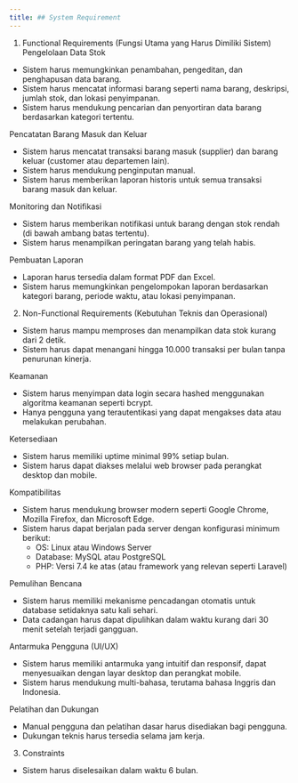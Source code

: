 ---
title: ## System Requirement
---

 1. Functional Requirements (Fungsi Utama yang Harus Dimiliki Sistem)  
Pengelolaan Data Stok  
- Sistem harus memungkinkan penambahan, pengeditan, dan penghapusan data barang.  
- Sistem harus mencatat informasi barang seperti nama barang, deskripsi, jumlah stok, dan lokasi penyimpanan.  
- Sistem harus mendukung pencarian dan penyortiran data barang berdasarkan kategori tertentu.  

Pencatatan Barang Masuk dan Keluar  
- Sistem harus mencatat transaksi barang masuk (supplier) dan barang keluar (customer atau departemen lain).  
- Sistem harus mendukung penginputan manual.  
- Sistem harus memberikan laporan historis untuk semua transaksi barang masuk dan keluar.  

Monitoring dan Notifikasi  
- Sistem harus memberikan notifikasi untuk barang dengan stok rendah (di bawah ambang batas tertentu).  
- Sistem harus menampilkan peringatan barang yang telah habis.  

Pembuatan Laporan
- Laporan harus tersedia dalam format PDF dan Excel.  
- Sistem harus memungkinkan pengelompokan laporan berdasarkan kategori barang, periode waktu, atau lokasi penyimpanan.  

2. Non-Functional Requirements (Kebutuhan Teknis dan Operasional)  
- Sistem harus mampu memproses dan menampilkan data stok kurang dari 2 detik.  
- Sistem harus dapat menangani hingga 10.000 transaksi per bulan tanpa penurunan kinerja.  

Keamanan
- Sistem harus menyimpan data login secara hashed menggunakan algoritma keamanan seperti bcrypt.  
- Hanya pengguna yang terautentikasi yang dapat mengakses data atau melakukan perubahan.  

Ketersediaan  
- Sistem harus memiliki uptime minimal 99% setiap bulan.  
- Sistem harus dapat diakses melalui web browser pada perangkat desktop dan mobile.  

Kompatibilitas  
- Sistem harus mendukung browser modern seperti Google Chrome, Mozilla Firefox, dan Microsoft Edge.  
- Sistem harus dapat berjalan pada server dengan konfigurasi minimum berikut:  
  - OS: Linux atau Windows Server  
  - Database: MySQL atau PostgreSQL  
  - PHP: Versi 7.4 ke atas (atau framework yang relevan seperti Laravel)  

Pemulihan Bencana  
- Sistem harus memiliki mekanisme pencadangan otomatis untuk database setidaknya satu kali sehari.  
- Data cadangan harus dapat dipulihkan dalam waktu kurang dari 30 menit setelah terjadi gangguan.  

Antarmuka Pengguna (UI/UX)  
- Sistem harus memiliki antarmuka yang intuitif dan responsif, dapat menyesuaikan dengan layar desktop dan perangkat mobile.  
- Sistem harus mendukung multi-bahasa, terutama bahasa Inggris dan Indonesia.  

Pelatihan dan Dukungan  
- Manual pengguna dan pelatihan dasar harus disediakan bagi pengguna.  
- Dukungan teknis harus tersedia selama jam kerja.  

3. Constraints  
- Sistem harus diselesaikan dalam waktu 6 bulan.
